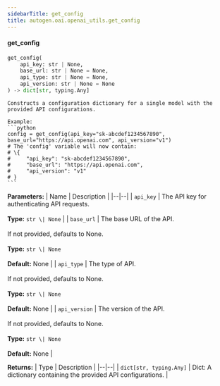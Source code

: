 ```yaml
---
sidebarTitle: get_config
title: autogen.oai.openai_utils.get_config
---
```


<code class="doc-symbol doc-symbol-heading doc-symbol-function"></code>
#### get_config
<a href="#autogen.oai.openai_utils..get_config" class="headerlink" title="Permanent link"></a>

```python
get_config(
    api_key: str | None,
    base_url: str | None = None,
    api_type: str | None = None,
    api_version: str | None = None
) -> dict[str, typing.Any]
```

    Constructs a configuration dictionary for a single model with the provided API configurations.
    
    Example:
    ```python
    config = get_config(api_key="sk-abcdef1234567890", base_url="https://api.openai.com", api_version="v1")
    # The 'config' variable will now contain:
    # \{
    #     "api_key": "sk-abcdef1234567890",
    #     "base_url": "https://api.openai.com",
    #     "api_version": "v1"
    # }
    ```

<b>Parameters:</b>
| Name | Description |
|--|--|
| `api_key` | The API key for authenticating API requests.<br/><br/>**Type:** `str \| None` |
| `base_url` | The base URL of the API.<br/><br/>If not provided, defaults to None.<br/><br/>**Type:** `str \| None`<br/><br/>**Default:** None |
| `api_type` | The type of API.<br/><br/>If not provided, defaults to None.<br/><br/>**Type:** `str \| None`<br/><br/>**Default:** None |
| `api_version` | The version of the API.<br/><br/>If not provided, defaults to None.<br/><br/>**Type:** `str \| None`<br/><br/>**Default:** None |

<b>Returns:</b>
| Type | Description |
|--|--|
| `dict[str, typing.Any]` | Dict: A dictionary containing the provided API configurations. |

<br />